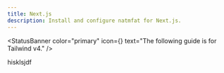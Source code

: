 ```yaml
---
title: Next.js
description: Install and configure natmfat for Next.js.
---
```



<StatusBanner
  color="primary"
  icon={<RiInformationIcon />}
  text="The following guide is for Tailwind v4."
/>

<StepRoot>
  <StepItem value={1} title="Create project">
    hisklsjdf
  </StepItem>
</StepRoot>

